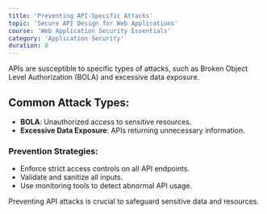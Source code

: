 ```yaml
---
title: 'Preventing API-Specific Attacks'
topic: 'Secure API Design for Web Applications'
course: 'Web Application Security Essentials'
category: 'Application Security'
duration: 8
---
```


<CourseVideo
  title="Preventing API-Specific Attacks"
  src="https://www.youtube.com/embed/4TQ_c72ffE4"
/>

APIs are susceptible to specific types of attacks, such as Broken Object Level Authorization (BOLA) and excessive data exposure.

## Common Attack Types:

- **BOLA**: Unauthorized access to sensitive resources.
- **Excessive Data Exposure**: APIs returning unnecessary information.

### Prevention Strategies:

- Enforce strict access controls on all API endpoints.
- Validate and sanitize all inputs.
- Use monitoring tools to detect abnormal API usage.

Preventing API attacks is crucial to safeguard sensitive data and resources.
